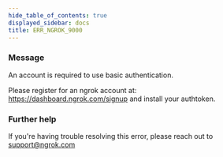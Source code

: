 ```yaml
---
hide_table_of_contents: true
displayed_sidebar: docs
title: ERR_NGROK_9000
---
```




### Message

An account is required to use basic authentication.

Please register for an ngrok account at: https://dashboard.ngrok.com/signup and install your authtoken.

<ErrorDetails error="err_ngrok_9000" />

### Further help

If you're having trouble resolving this error, please reach out to [support@ngrok.com](mailto:support@ngrok.com?subject=Help%20with%20ERR_NGROK_9000)

